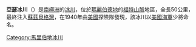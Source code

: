 {{Coord|77|3|S|145|15|W|source:GNIS|display=title}}

'''亞瑟冰川'''（{{lang-en|Arthur Glacier}}）是[[南極洲|南極洲]]的[[冰川|冰川]]，位於[[瑪麗伯德地|瑪麗伯德地]]的[[福特山脈|福特山脈]]地區，全長50公里，最終注入[[蘇茲貝格灣|蘇茲貝格灣]]，在1940年由[[美國|美國]]探險隊發現，該冰川以[[美國海軍|美國海軍]]少將命名。

{{DEFAULTSORT:Arthur Glacier}}
[[Category:馬里伯地冰川|Category:馬里伯地冰川]]


{{MarieByrdLand-geo-stub}}